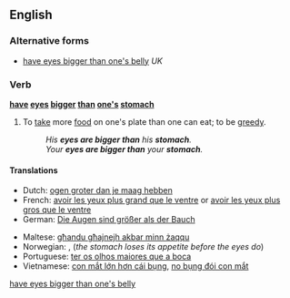 <!--subst: of [[Template:sync]]-->
<!--If you edit this entry, please also edit [[have eyes bigger than one's belly]] to ensure these two entries remain synchronized.-->[[Category:Synchronized entries|have eyes bigger than one's belly]]
{{also|have eyes bigger than one's belly}}
==English==

===Alternative forms===
* [[have eyes bigger than one's belly]] ''UK''
<!--
* [[has eyes bigger than his stomach]]
* [[has eyes bigger than her stomach]]
* [[has eyes bigger than their stomach]]
* [[has eyes bigger than it's stomach]]

* [[had eyes bigger than his stomach]]
* [[had eyes bigger than her stomach]]
* [[had eyes bigger than their stomach]]
* [[had eyes bigger than it's stomach]]

* [[his eyes are bigger than his stomach]]
* [[her eyes are bigger than her stomach]]
* [[their eyes are bigger than their stomach]]
* [[it's eyes are bigger than it's stomach]]
* [[one's eyes are bigger than one's stomach]]
* [[one's eyes are bigger than their stomach]]

* [[his eyes were bigger than his stomach]]
* [[her eyes were bigger than her stomach]]
* [[their eyes were bigger than their stomach]]
* [[it's eyes were bigger than it's stomach]]
* [[one's eyes were bigger than one's stomach]]
* [[one's eyes were bigger than their stomach]]
-->

===Verb===
'''[[have]] [[eye]]s [[big]]ger [[than]] [[one's]] [[stomach]]'''

# {{idiom}} To [[take]] more [[food]] on one's plate than one can eat; to be [[greedy]].
#: ''His '''eyes are bigger than''' his '''stomach'''.''
#: ''Your '''eyes are bigger than''' your '''stomach'''.''

====Translations====
{{trans-top|take more food than one can eat}}
* Dutch: [[ogen groter dan je maag hebben]]
* French: [[avoir les yeux plus grand que le ventre]] or [[avoir les yeux plus gros que le ventre]]
* German: [[Die Augen sind größer als der Bauch]]
{{trans-mid}}
* Maltese: [[għandu għajnejh akbar minn żaqqu]]
* Norwegian: {{t|no|øynene er større enn magen}}, {{t|no|magen blir fortere mett enn øynene}} (''the stomach loses its appetite before the eyes do'')
* Portuguese: [[ter os olhos maiores que a boca]]
* Vietnamese: [[con mắt lớn hơn cái bụng]], [[no bụng đói con mắt]]
{{trans-bottom}}